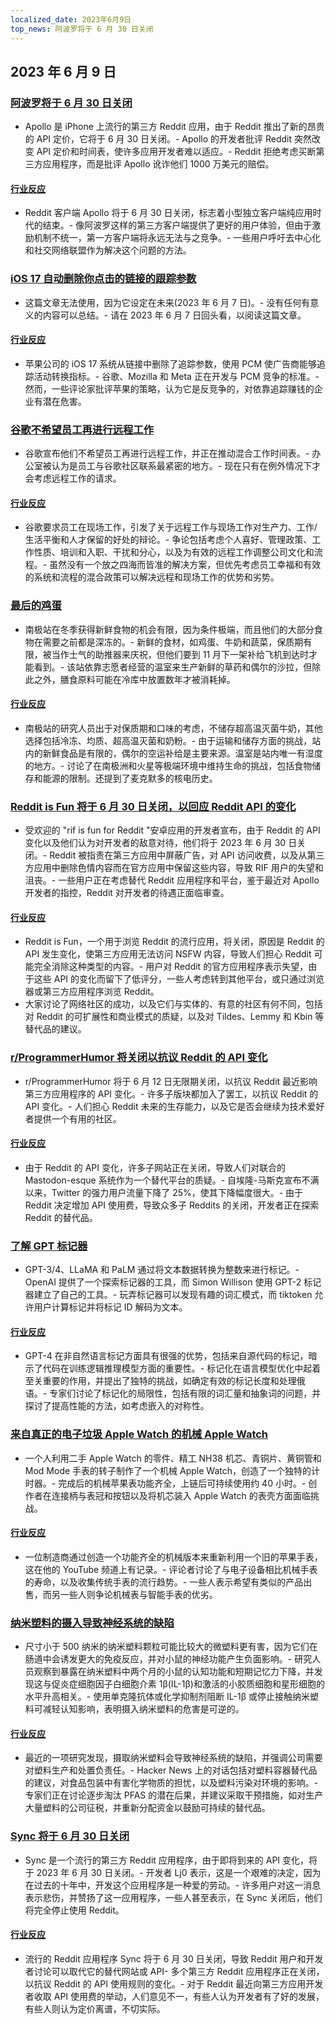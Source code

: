 ```yaml
---
localized_date: 2023年6月9日
top_news: 阿波罗将于 6 月 30 日关闭
---
```




<CallToAction />

<Steps>

## 2023 年 6 月 9 日

### [阿波罗将于 6 月 30 日关闭](https://old.reddit.com/r/apolloapp/comments/144f6xm/apollo_will_close_down_on_june_30th_reddits/)

- Apollo 是 iPhone 上流行的第三方 Reddit 应用，由于 Reddit 推出了新的昂贵的 API 定价，它将于 6 月 30 日关闭。- Apollo 的开发者批评 Reddit 突然改变 API 定价和时间表，使许多应用开发者难以适应。- Reddit 拒绝考虑买断第三方应用程序，而是批评 Apollo 讹诈他们 1000 万美元的赔偿。

#### [行业反应](http://news.ycombinator.com/item?id=36245435)

- Reddit 客户端 Apollo 将于 6 月 30 日关闭，标志着小型独立客户端纯应用时代的结束。- 像阿波罗这样的第三方客户端提供了更好的用户体验，但由于激励机制不统一，第一方客户端将永远无法与之竞争。- 一些用户呼吁去中心化和社交网络联盟作为解决这个问题的方法。

### [iOS 17 自动删除你点击的链接的跟踪参数](https://9to5mac.com/2023/06/08/ios-17-link-tracking-protection/)

- 这篇文章无法使用，因为它设定在未来(2023 年 6 月 7 日)。- 没有任何有意义的内容可以总结。- 请在 2023 年 6 月 7 日回头看，以阅读这篇文章。

#### [行业反应](http://news.ycombinator.com/item?id=36243955)

- 苹果公司的 iOS 17 系统从链接中删除了追踪参数，使用 PCM 使广告商能够追踪活动转换指标。- 谷歌、Mozilla 和 Meta 正在开发与 PCM 竞争的标准。- 然而，一些评论家批评苹果的策略，认为它是反竞争的，对依靠追踪赚钱的企业有潜在危害。

### [谷歌不希望员工再进行远程工作](https://www.theverge.com/2023/6/7/23753323/google-doesnt-want-employees-working-remotely-anymore)

- 谷歌宣布他们不希望员工再进行远程工作，并正在推动混合工作时间表。- 办公室被认为是员工与谷歌社区联系最紧密的地方。- 现在只有在例外情况下才会考虑远程工作的请求。

#### [行业反应](http://news.ycombinator.com/item?id=36235779)

- 谷歌要求员工在现场工作，引发了关于远程工作与现场工作对生产力、工作/生活平衡和人才保留的好处的辩论。- 争论包括考虑个人喜好、管理政策、工作性质、培训和入职、干扰和分心，以及为有效的远程工作调整公司文化和流程。- 虽然没有一个放之四海而皆准的解决方案，但优先考虑员工幸福和有效的系统和流程的混合政策可以解决远程和现场工作的优势和劣势。

### [最后的鸡蛋](https://brr.fyi/posts/the-last-egg)

- 南极站在冬季获得新鲜食物的机会有限，因为条件极端，而且他们的大部分食物在需要之前都是深冻的。- 新鲜的食材，如鸡蛋、牛奶和蔬菜，保质期有限，被当作士气的助推器来庆祝，但他们要到 11 月下一架补给飞机到达时才能看到。- 该站依靠志愿者经营的温室来生产新鲜的草药和偶尔的沙拉，但除此之外，膳食原料可能在冷库中放置数年才被消耗掉。

#### [行业反应](http://news.ycombinator.com/item?id=36241768)

- 南极站的研究人员出于对保质期和口味的考虑，不储存超高温灭菌牛奶，其他选择包括冷冻、均质、超高温灭菌和奶粉。- 由于运输和储存方面的挑战，站内的新鲜食品是有限的，偶尔的空运补给是主要来源。温室是站内唯一有湿度的地方。- 讨论了在南极洲和火星等极端环境中维持生命的挑战，包括食物储存和能源的限制。还提到了麦克默多的核电历史。

### [Reddit is Fun 将于 6 月 30 日关闭，以回应 Reddit API 的变化](https://old.reddit.com/r/redditisfun/comments/144gmfq/rif_will_shut_down_on_june_30_2023_in_response_to/)

- 受欢迎的 "rif is fun for Reddit "安卓应用的开发者宣布，由于 Reddit 的 API 变化以及他们认为对开发者的敌意对待，他们将于 2023 年 6 月 30 日关闭。- Reddit 被指责在第三方应用中屏蔽广告，对 API 访问收费，以及从第三方应用中删除色情内容而在官方应用中保留这些内容，导致 RIF 用户的失望和沮丧。- 一些用户正在考虑替代 Reddit 应用程序和平台，鉴于最近对 Apollo 开发者的指控，Reddit 对开发者的待遇正面临审查。

#### [行业反应](http://news.ycombinator.com/item?id=36246398)

- Reddit is Fun，一个用于浏览 Reddit 的流行应用，将关闭，原因是 Reddit 的 API 发生变化，使第三方应用无法访问 NSFW 内容，导致人们担心 Reddit 可能完全消除这种类型的内容。- 用户对 Reddit 的官方应用程序表示失望，由于这些 API 的变化而留下了低评分，一些人考虑转到其他平台，或只通过浏览器或第三方应用程序浏览 Reddit。
- 大家讨论了网络社区的成功，以及它们与实体的、有意的社区有何不同，包括对 Reddit 的可扩展性和商业模式的质疑，以及对 Tildes、Lemmy 和 Kbin 等替代品的建议。

### [r/ProgrammerHumor 将关闭以抗议 Reddit 的 API 变化](https://reddit.com/r/ProgrammerHumor/comments/141qwy8/programmer_humor_will_be_shutting_down/)

- r/ProgrammerHumor 将于 6 月 12 日无限期关闭，以抗议 Reddit 最近影响第三方应用程序的 API 变化。- 许多子版块都加入了罢工，以抗议 Reddit 的 API 变化。- 人们担心 Reddit 未来的生存能力，以及它是否会继续为技术爱好者提供一个有用的社区。

#### [行业反应](http://news.ycombinator.com/item?id=36249958)

- 由于 Reddit 的 API 变化，许多子网站正在关闭，导致人们对联合的 Mastodon-esque 系统作为一个替代平台的质疑。- 自埃隆-马斯克宣布不满以来，Twitter 的强力用户流量下降了 25%，使其下降幅度很大。- 由于 Reddit 决定增加 API 使用费，导致众多子 Reddits 的关闭，开发者正在探索 Reddit 的替代品。

### [了解 GPT 标记器](https://simonwillison.net/2023/Jun/8/gpt-tokenizers/)

- GPT-3/4、LLaMA 和 PaLM 通过将文本数据转换为整数来进行标记。- OpenAI 提供了一个探索标记器的工具，而 Simon Willison 使用 GPT-2 标记器建立了自己的工具。- 玩弄标记器可以发现有趣的词汇模式，而 tiktoken 允许用户计算标记并将标记 ID 解码为文本。

#### [行业反应](http://news.ycombinator.com/item?id=36248633)

- GPT-4 在非自然语言标记方面具有很强的优势，包括来自源代码的标记，暗示了代码在训练逻辑推理模型方面的重要性。- 标记化在语言模型优化中起着至关重要的作用，并提出了独特的挑战，如确定有效的标记长度和处理俄语。- 专家们讨论了标记化的局限性，包括有限的词汇量和抽象词的问题，并探讨了提高性能的方法，如考虑嵌入的对称性。

### [来自真正的电子垃圾 Apple Watch 的机械 Apple Watch](https://www.instructables.com/Mechanical-Apple-Watch-From-Real-E-Waste-Apple-Wat/)

- 一个人利用二手 Apple Watch 的零件、精工 NH38 机芯、青铜片、黄铜管和 Mod Mode 手表的转子制作了一个机械 Apple Watch，创造了一个独特的计时器。- 完成后的机械苹果表功能齐全，上链后可持续使用约 40 小时。- 创作者在连接柄与表冠和按钮以及将机芯装入 Apple Watch 的表壳方面面临挑战。

#### [行业反应](http://news.ycombinator.com/item?id=36249671)

- 一位制造商通过创造一个功能齐全的机械版本来重新利用一个旧的苹果手表，这在他的 YouTube 频道上有记录。- 评论者讨论了与电子设备相比机械手表的寿命，以及收集传统手表的流行趋势。- 一些人表示希望有类似的产品出售，而另一些人则争论机械表与智能手表的优劣。

### [纳米塑料的摄入导致神经系统的缺陷](https://www.the-scientist.com/news-opinion/nanoplastic-ingestion-causes-neurological-deficits-71152)

- 尺寸小于 500 纳米的纳米塑料颗粒可能比较大的微塑料更有害，因为它们在肠道中会诱发更大的免疫反应，并对小鼠的神经功能产生负面影响。- 研究人员观察到暴露在纳米塑料中两个月的小鼠的认知功能和短期记忆力下降，并发现这与促炎症细胞因子白细胞介素 1β(IL-1β)和激活的小胶质细胞和星形细胞的水平升高相关。- 使用单克隆抗体或化学抑制剂阻断 IL-1β 或停止接触纳米塑料可减轻认知影响，表明摄入纳米塑料的危害是可逆的。

#### [行业反应](http://news.ycombinator.com/item?id=36240325)

- 最近的一项研究发现，摄取纳米塑料会导致神经系统的缺陷，并强调公司需要对塑料生产和处置负责任。- Hacker News 上的对话包括对塑料容器替代品的建议，对食品包装中有害化学物质的担忧，以及塑料污染对环境的影响。- 专家们正在讨论逐步淘汰 PFAS 的潜在后果，并建议采取干预措施，如对生产大量塑料的公司征税，并重新分配资金以鼓励可持续的替代品。

### [Sync 将于 6 月 30 日关闭](https://reddit.com/r/redditsync/comments/144jp3w/sync_will_shut_down_on_june_30_2023/)

- Sync 是一个流行的第三方 Reddit 应用程序，由于即将到来的 API 变化，将于 2023 年 6 月 30 日关闭。- 开发者 Lj0 表示，这是一个艰难的决定，因为在过去的十年中，开发这个应用程序是一种爱的劳动。- 许多用户对这一消息表示悲伤，并赞扬了这一应用程序，一些人甚至表示，在 Sync 关闭后，他们将完全停止使用 Reddit。

#### [行业反应](http://news.ycombinator.com/item?id=36248234)

- 流行的 Reddit 应用程序 Sync 将于 6 月 30 日关闭，导致 Reddit 用户和开发者讨论可以取代它的替代网站或 API- 多个第三方 Reddit 应用程序正在关闭，以抗议 Reddit 的 API 使用规则的变化。- 对于 Reddit 最近向第三方应用开发者收取 API 使用费的举动，人们意见不一，有些人认为开发者有了好的发展，有些人则认为定价离谱，不切实际。

</Steps>
